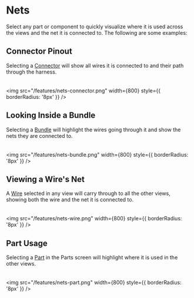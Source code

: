 # Nets

Select any part or component to quickly visualize where it is used across the views and the net it is connected to. The following are some examples:

## Connector Pinout
Selecting a [Connector](/components/component-connector) will show all wires it is connected to and their path through the harness.  
<br />  
<img src="/features/nets-connector.png" width={800} style={{ borderRadius: '8px' }} />

## Looking Inside a Bundle
Selecting a [Bundle](/components/component-bundle) will highlight the wires going through it and show the nets they are connected to.  
<br />  
<img src="/features/nets-bundle.png" width={800} style={{ borderRadius: '8px' }} />

## Viewing a Wire's Net
A [Wire](/components/component-wire) selected in any view will carry through to all the other views, showing both the wire and the net it is connected to.  
<br />  
<img src="/features/nets-wire.png" width={800} style={{ borderRadius: '8px' }} />

## Part Usage
Selecting a [Part](/parts) in the Parts screen will highlight where it is used in the other views.  
<br />  
<img src="/features/nets-part.png" width={800} style={{ borderRadius: '8px' }} />
